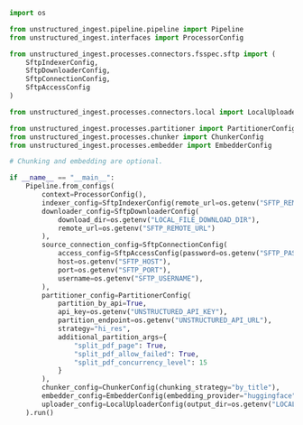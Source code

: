 ```python Python Ingest
import os

from unstructured_ingest.pipeline.pipeline import Pipeline
from unstructured_ingest.interfaces import ProcessorConfig

from unstructured_ingest.processes.connectors.fsspec.sftp import (
    SftpIndexerConfig,
    SftpDownloaderConfig,
    SftpConnectionConfig,
    SftpAccessConfig
)

from unstructured_ingest.processes.connectors.local import LocalUploaderConfig

from unstructured_ingest.processes.partitioner import PartitionerConfig
from unstructured_ingest.processes.chunker import ChunkerConfig
from unstructured_ingest.processes.embedder import EmbedderConfig

# Chunking and embedding are optional.

if __name__ == "__main__":
    Pipeline.from_configs(
        context=ProcessorConfig(),
        indexer_config=SftpIndexerConfig(remote_url=os.getenv("SFTP_REMOTE_URL")),
        downloader_config=SftpDownloaderConfig(
            download_dir=os.getenv("LOCAL_FILE_DOWNLOAD_DIR"),
            remote_url=os.getenv("SFTP_REMOTE_URL")
        ),
        source_connection_config=SftpConnectionConfig(
            access_config=SftpAccessConfig(password=os.getenv("SFTP_PASSWORD")),
            host=os.getenv("SFTP_HOST"),
            port=os.getenv("SFTP_PORT"),
            username=os.getenv("SFTP_USERNAME"),
        ),
        partitioner_config=PartitionerConfig(
            partition_by_api=True,
            api_key=os.getenv("UNSTRUCTURED_API_KEY"),
            partition_endpoint=os.getenv("UNSTRUCTURED_API_URL"),
            strategy="hi_res",
            additional_partition_args={
                "split_pdf_page": True,
                "split_pdf_allow_failed": True,
                "split_pdf_concurrency_level": 15
            }
        ),
        chunker_config=ChunkerConfig(chunking_strategy="by_title"),
        embedder_config=EmbedderConfig(embedding_provider="huggingface"),
        uploader_config=LocalUploaderConfig(output_dir=os.getenv("LOCAL_FILE_OUTPUT_DIR"))
    ).run()

```